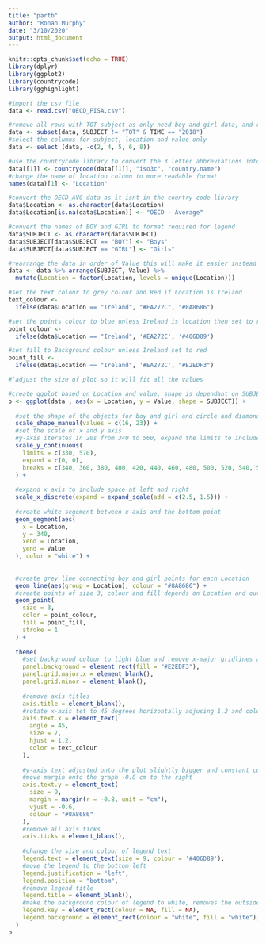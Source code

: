 ```yaml
---
title: "partb"
author: "Ronan Murphy"
date: "3/10/2020"
output: html_document
---
```


```r
knitr::opts_chunk$set(echo = TRUE)
library(dplyr)
library(ggplot2)
library(countrycode)
library(gghighlight)
```


```r
#import the csv file
data <- read.csv("OECD_PISA.csv")

#remove all rows with TOT subject as only need boy and girl data, and rows that arent 2018
data <- subset(data, SUBJECT != "TOT" & TIME == "2018")
#select the columns for subject, location and value only
data <- select (data, -c(2, 4, 5, 6, 8))

#use the countrycode library to convert the 3 letter abbreviations into full names
data[[1]] <- countrycode(data[[1]], "iso3c", "country.name")
#change the name of location column to more readable format
names(data)[1] <- "Location"

#convert the OECD_AVG data as it isnt in the country code library
data$Location <- as.character(data$Location)
data$Location[is.na(data$Location)] <- "OECD - Average"

#convert the names of BOY and GIRL to format required for legend
data$SUBJECT <- as.character(data$SUBJECT)
data$SUBJECT[data$SUBJECT == "BOY"] <- "Boys"
data$SUBJECT[data$SUBJECT == "GIRL"] <- "Girls"

#rearrange the data in order of Value this will make it easier instead of reordering later
data <- data %>% arrange(SUBJECT, Value) %>%
  mutate(Location = factor(Location, levels = unique(Location)))

#set the text colour to grey colour and Red if Location is Ireland
text_colour <-
  ifelse(data$Location == "Ireland", "#EA272C", "#8A8686")

#set the points colour to blue unless Ireland is location then set to red
point_colour <-
  ifelse(data$Location == "Ireland", '#EA272C', '#406D89')

#set fill to Background colour unless Ireland set to red
point_fill <-
  ifelse(data$Location == "Ireland", '#EA272C', "#E2EDF3")

```


```r
#^adjust the size of plot so it will fit all the values

#create ggplot based on Location and value, shape is dependant on SUBJECT
p <- ggplot(data , aes(x = Location, y = Value, shape = SUBJECT)) +
  
  #set the shape of the objects for boy and girl and circle and diamond respectively
  scale_shape_manual(values = c(16, 23)) +
  #set the scale of x and y axis
  #y-axis iterates in 20s from 340 to 560, expand the limits to include space at top and bottom
  scale_y_continuous(
    limits = c(330, 570),
    expand = c(0, 0),
    breaks = c(340, 360, 380, 400, 420, 440, 460, 480, 500, 520, 540, 560)
  ) +
  
  #expand x axis to include space at left and right
  scale_x_discrete(expand = expand_scale(add = c(2.5, 1.5))) +
  
  #create white segement between x-axis and the bottom point
  geom_segment(aes(
    x = Location,
    y = 340,
    xend = Location,
    yend = Value
  ), color = "white") +
  
  
  #create grey line connecting boy and girl points for each Location
  geom_line(aes(group = Location), colour = "#8A8686") +
  #create points of size 3, colour and fill depends on Location and outline is 1
  geom_point(
    size = 3,
    color = point_colour,
    fill = point_fill,
    stroke = 1
  ) +
  
  theme(
    #set background colour to light blue and remove x-major gridlines and all minor gridlines
    panel.background = element_rect(fill = "#E2EDF3"),
    panel.grid.major.x = element_blank(),
    panel.grid.minor = element_blank(),
    
    #remove axis titles
    axis.title = element_blank(),
    #rotate x-axis tet to 45 degrees horizontally adjusing 1.2 and colour depends on Location
    axis.text.x = element_text(
      angle = 45,
      size = 7,
      hjust = 1.2,
      color = text_colour
    ),
  
    #y-axis text adjusted onto the plot slightly bigger and constant colour grey,
    #move margin onto the graph -0.8 cm to the right
    axis.text.y = element_text(
      size = 9,
      margin = margin(r = -0.8, unit = "cm"),
      vjust = -0.6,
      colour = "#8A8686"
    ),
    #remove all axis ticks
    axis.ticks = element_blank(),
    
    #change the size and colour of legend text
    legend.text = element_text(size = 9, colour = '#406D89'),
    #move the legend to the bottom left
    legend.justification = "left",
    legend.position = "bottom",
    #remove legend title
    legend.title = element_blank(),
    #make the background colour of legend to white, removes the outside box around object
    legend.key = element_rect(colour = NA, fill = NA),
    legend.background = element_rect(colour = "white", fill = "white"),
  )
p

```
